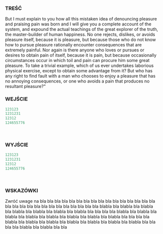 ### TREŚĆ
But I must explain to you how all this mistaken idea of denouncing pleasure and praising pain was born 
and I will give you a complete account of the system, and expound the actual teachings of the great explorer 
of the truth, the master-builder of human happiness. No one rejects, dislikes, or avoids pleasure itself, 
because it is pleasure, but because those who do not know how to pursue pleasure rationally encounter 
consequences that are extremely painful. Nor again is there anyone who loves or pursues or desires to obtain 
pain of itself, because it is pain, but because occasionally circumstances occur in which toil and pain can 
procure him some great pleasure. To take a trivial example, which of us ever undertakes laborious physical 
exercise, except to obtain some advantage from it? But who has any right to find fault with a man who chooses 
to enjoy a pleasure that has no annoying consequences, or one who avoids a pain that produces no resultant
pleasure?"
<br/>

### WEJŚCIE

```sql
123123
1231231
12312
124655776
```

<br/>

### WYJŚCIE

```sql
123123
1231231
12312
124655776
```
<br/>

### WSKAZÓWKI
Zwróć uwage na bla bla bla bla bla bla bla bla bla bla bla bla bla bla bla bla bla bla bla bla bla
bla bla bla bla bla bla bla bla blabla bla blabla bla blabla bla blabla bla blabla bla blabla bla blabla bla bla
bla bla blabla bla blabla bla blabla bla blabla bla blabla bla blabla bla blabla bla blabla bla bla
bla bla blabla bla blabla bla blabla bla blabla bla blabla bla blabla bla blabla bla bla
bla bla blabla bla blabla bla bla
<br/>
